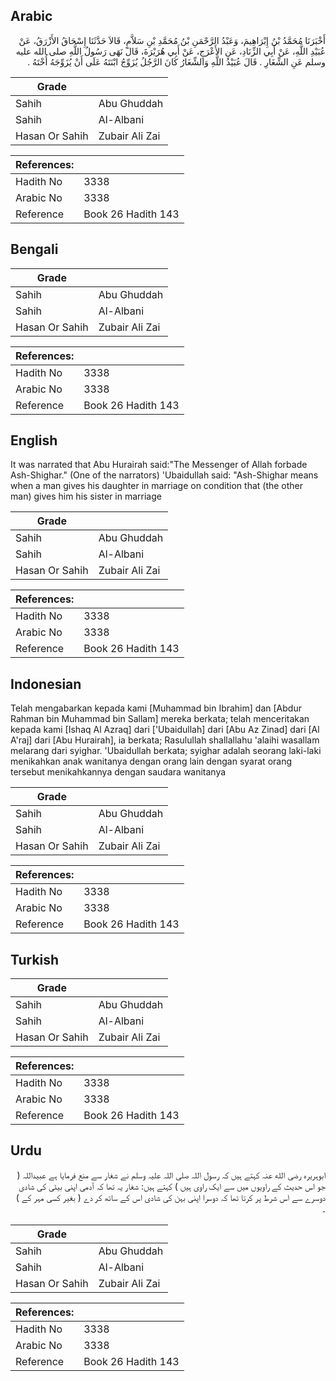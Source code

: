 ## Arabic


<div dir="rtl" lang="ar" style={{fontSize:'larger',backgroundColor:'#f8f9fa',padding:20}}>
أَخْبَرَنَا مُحَمَّدُ بْنُ إِبْرَاهِيمَ، وَعَبْدُ الرَّحْمَنِ بْنُ مُحَمَّدِ بْنِ سَلاَّمٍ، قَالاَ حَدَّثَنَا إِسْحَاقُ الأَزْرَقُ، عَنْ عُبَيْدِ اللَّهِ، عَنْ أَبِي الزِّنَادِ، عَنِ الأَعْرَجِ، عَنْ أَبِي هُرَيْرَةَ، قَالَ نَهَى رَسُولُ اللَّهِ صلى الله عليه وسلم عَنِ الشِّغَارِ ‏.‏ قَالَ عُبَيْدُ اللَّهِ وَالشِّغَارُ كَانَ الرَّجُلُ يُزَوِّجُ ابْنَتَهُ عَلَى أَنْ يُزَوِّجَهُ أُخْتَهُ ‏.‏
</div>
<div style={{backgroundColor:'#f8f9fa',padding:20, marginBottom: 10}}><table> <thead> <tr> <th>Grade</th> <th></th> </tr> </thead> <tbody> <tr><td>Sahih</td><td>Abu Ghuddah</td></tr><tr><td>Sahih</td><td>Al-Albani</td></tr><tr><td>Hasan Or Sahih</td><td>Zubair Ali Zai</td></tr></tbody></table><table> <thead> <tr> <th>References:</th> <th></th> </tr> </thead> <tbody><tr><td>Hadith No</td><td>3338</td></tr><tr><td>Arabic No</td><td>3338</td></tr><tr><td>Reference</td><td>Book 26 Hadith 143</td></tr></tbody></table></div>

## Bengali


<div dir="ltr" lang="bn" style={{fontSize:'larger',backgroundColor:'#f8f9fa',padding:20}}>

</div>
<div style={{backgroundColor:'#f8f9fa',padding:20, marginBottom: 10}}><table> <thead> <tr> <th>Grade</th> <th></th> </tr> </thead> <tbody> <tr><td>Sahih</td><td>Abu Ghuddah</td></tr><tr><td>Sahih</td><td>Al-Albani</td></tr><tr><td>Hasan Or Sahih</td><td>Zubair Ali Zai</td></tr></tbody></table><table> <thead> <tr> <th>References:</th> <th></th> </tr> </thead> <tbody><tr><td>Hadith No</td><td>3338</td></tr><tr><td>Arabic No</td><td>3338</td></tr><tr><td>Reference</td><td>Book 26 Hadith 143</td></tr></tbody></table></div>

## English


<div dir="ltr" lang="en" style={{fontSize:'larger',backgroundColor:'#f8f9fa',padding:20}}>
It was narrated that Abu Hurairah said:"The Messenger of Allah forbade Ash-Shighar." (One of the narrators) 'Ubaidullah said: "Ash-Shighar means when a man gives his daughter in marriage on condition that (the other man) gives him his sister in marriage
</div>
<div style={{backgroundColor:'#f8f9fa',padding:20, marginBottom: 10}}><table> <thead> <tr> <th>Grade</th> <th></th> </tr> </thead> <tbody> <tr><td>Sahih</td><td>Abu Ghuddah</td></tr><tr><td>Sahih</td><td>Al-Albani</td></tr><tr><td>Hasan Or Sahih</td><td>Zubair Ali Zai</td></tr></tbody></table><table> <thead> <tr> <th>References:</th> <th></th> </tr> </thead> <tbody><tr><td>Hadith No</td><td>3338</td></tr><tr><td>Arabic No</td><td>3338</td></tr><tr><td>Reference</td><td>Book 26 Hadith 143</td></tr></tbody></table></div>

## Indonesian


<div dir="ltr" lang="id" style={{fontSize:'larger',backgroundColor:'#f8f9fa',padding:20}}>
Telah mengabarkan kepada kami [Muhammad bin Ibrahim] dan [Abdur Rahman bin Muhammad bin Sallam] mereka berkata; telah menceritakan kepada kami [Ishaq Al Azraq] dari ['Ubaidullah] dari [Abu Az Zinad] dari [Al A'raj] dari [Abu Hurairah], ia berkata; Rasulullah shallallahu 'alaihi wasallam melarang dari syighar. 'Ubaidullah berkata; syighar adalah seorang laki-laki menikahkan anak wanitanya dengan orang lain dengan syarat orang tersebut menikahkannya dengan saudara wanitanya
</div>
<div style={{backgroundColor:'#f8f9fa',padding:20, marginBottom: 10}}><table> <thead> <tr> <th>Grade</th> <th></th> </tr> </thead> <tbody> <tr><td>Sahih</td><td>Abu Ghuddah</td></tr><tr><td>Sahih</td><td>Al-Albani</td></tr><tr><td>Hasan Or Sahih</td><td>Zubair Ali Zai</td></tr></tbody></table><table> <thead> <tr> <th>References:</th> <th></th> </tr> </thead> <tbody><tr><td>Hadith No</td><td>3338</td></tr><tr><td>Arabic No</td><td>3338</td></tr><tr><td>Reference</td><td>Book 26 Hadith 143</td></tr></tbody></table></div>

## Turkish


<div dir="ltr" lang="tr" style={{fontSize:'larger',backgroundColor:'#f8f9fa',padding:20}}>

</div>
<div style={{backgroundColor:'#f8f9fa',padding:20, marginBottom: 10}}><table> <thead> <tr> <th>Grade</th> <th></th> </tr> </thead> <tbody> <tr><td>Sahih</td><td>Abu Ghuddah</td></tr><tr><td>Sahih</td><td>Al-Albani</td></tr><tr><td>Hasan Or Sahih</td><td>Zubair Ali Zai</td></tr></tbody></table><table> <thead> <tr> <th>References:</th> <th></th> </tr> </thead> <tbody><tr><td>Hadith No</td><td>3338</td></tr><tr><td>Arabic No</td><td>3338</td></tr><tr><td>Reference</td><td>Book 26 Hadith 143</td></tr></tbody></table></div>

## Urdu


<div dir="rtl" lang="ur" style={{fontSize:'larger',backgroundColor:'#f8f9fa',padding:20}}>
ابوہریرہ رضی الله عنہ کہتے ہیں کہ رسول اللہ صلی اللہ علیہ وسلم نے شغار سے منع فرمایا ہے عبیداللہ ( جو اس حدیث کے راویوں میں سے ایک راوی ہیں ) کہتے ہیں: شغار یہ تھا کہ آدمی اپنی بیٹی کی شادی دوسرے سے اس شرط پر کرتا تھا کہ دوسرا اپنی بہن کی شادی اس کے ساتھ کر دے ( بغیر کسی مہر کے ) ۔
</div>
<div style={{backgroundColor:'#f8f9fa',padding:20, marginBottom: 10}}><table> <thead> <tr> <th>Grade</th> <th></th> </tr> </thead> <tbody> <tr><td>Sahih</td><td>Abu Ghuddah</td></tr><tr><td>Sahih</td><td>Al-Albani</td></tr><tr><td>Hasan Or Sahih</td><td>Zubair Ali Zai</td></tr></tbody></table><table> <thead> <tr> <th>References:</th> <th></th> </tr> </thead> <tbody><tr><td>Hadith No</td><td>3338</td></tr><tr><td>Arabic No</td><td>3338</td></tr><tr><td>Reference</td><td>Book 26 Hadith 143</td></tr></tbody></table></div>